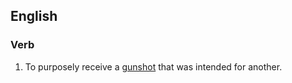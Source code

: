 ==English==

===Verb===
{{head|en|verb|head=[[take]] [[a]] [[bullet]]}}

# {{label|en|idiomatic}} To purposely receive a [[gunshot]] that was intended for another.